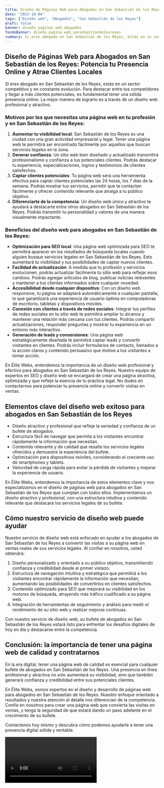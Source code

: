 ```yaml
---
title: Diseño de Páginas Web para Abogados en San Sebastián de los Reyes
date: "2023-10-04"
tags: ["Diseño web", "Abogados", "San Sebastián de los Reyes"]
draft: false
banner: diseño_paginas_web_abogados
fondoBanner: diseño_pagina_web_sansebastiándelosreyes
summary: Si eres abogado en San Sebastián de los Reyes, estás en un sector competitivo y en constante evolución. Para destacar entre tus competidores y llegar a más clientes potenciales, es fundamental tener una sólida presencia online. La mejor manera de lograrlo es a través de un diseño web profesional y atractivo.
---
```



## Diseño de Páginas Web para Abogados en San Sebastián de los Reyes: Potencia tu Presencia Online y Atrae Clientes Locales

Si eres abogado en San Sebastián de los Reyes, estás en un sector competitivo y en constante evolución. Para destacar entre tus competidores y llegar a más clientes potenciales, es fundamental tener una sólida presencia online. La mejor manera de lograrlo es a través de un diseño web profesional y atractivo.

### Motivos por los que necesitas una página web en tu profesión y en San Sebastián de los Reyes:

1. **Aumentar tu visibilidad local**: San Sebastián de los Reyes es una ciudad con una gran actividad empresarial y legal. Tener una página web te permitirá ser encontrado fácilmente por aquellos que buscan servicios legales en la zona.
2. **Generar confianza**: Un sitio web bien diseñado y actualizado transmitirá profesionalismo y confianza a tus potenciales clientes. Podrás destacar tu experiencia, especializaciones, logros y testimonios de clientes satisfechos.
3. **Captar clientes potenciales**: Tu página web será una herramienta efectiva para captar clientes potenciales las 24 horas, los 7 días de la semana. Podrás mostrar tus servicios, permitir que te contacten fácilmente y ofrecer contenido relevante que atraiga a tu público objetivo.
4. **Diferenciarte de la competencia**: Un diseño web único y atractivo te ayudará a destacarte entre otros abogados en San Sebastián de los Reyes. Podrás transmitir tu personalidad y valores de una manera visualmente impactante.

### Beneficios del diseño web para abogados en San Sebastián de los Reyes:

- **Optimización para SEO local**: Una página web optimizada para SEO te permitirá aparecer en los resultados de búsqueda locales cuando alguien busque servicios legales en San Sebastián de los Reyes. Esto aumentará tu visibilidad y tus posibilidades de captar nuevos clientes.
- **Facilidad de actualización**: A medida que tu profesión y servicios evolucionen, podrás actualizar fácilmente tu sitio web para reflejar esos cambios. Podrás agregar artículos de blog, publicar noticias relevantes y mantener a tus clientes informados sobre cualquier novedad.
- **Accesibilidad desde cualquier dispositivo**: Con un diseño web responsive, tu página se adaptará automáticamente a cualquier pantalla, lo que garantizará una experiencia de usuario óptima en computadoras de escritorio, tabletas y dispositivos móviles.
- **Conexión con clientes a través de redes sociales**: Integrar tus perfiles de redes sociales en tu sitio web te permitirá ampliar tu alcance y mantener una relación más cercana con tus clientes. Podrás compartir actualizaciones, responder preguntas y mostrar tu experiencia en un entorno más interactivo.
- **Generación de leads y conversiones**: Una página web estratégicamente diseñada te permitirá captar leads y convertir visitantes en clientes. Podrás incluir formularios de contacto, llamados a la acción claros y contenido persuasivo que motive a tus visitantes a tomar acción.

En Élite Webs, entendemos la importancia de un diseño web profesional y efectivo para abogados en San Sebastián de los Reyes. Nuestro equipo de expertos en SEO y diseño web se encargará de crear una página atractiva, optimizada y que refleje la esencia de tu práctica legal. No dudes en contactarnos para potenciar tu presencia online y convertir visitas en ventas.

<GifSeo />

<Cta />

## Elementos clave del diseño web exitoso para abogados en San Sebastián de los Reyes

- Diseño atractivo y profesional que refleje la seriedad y confianza de un bufete de abogados.
- Estructura fácil de navegar que permita a los visitantes encontrar rápidamente la información que necesitan.
- Contenido relevante y de calidad que resalte los servicios legales ofrecidos y demuestre la experiencia del bufete.
- Optimización para dispositivos móviles, considerando el creciente uso de smartphones y tablets.
- Velocidad de carga rápida para evitar la pérdida de visitantes y mejorar la experiencia de usuario.

En Élite Webs, entendemos la importancia de estos elementos clave y nos especializamos en el diseño de páginas web para abogados en San Sebastián de los Reyes que cumplan con todos ellos. Implementamos un diseño atractivo y profesional, con una estructura intuitiva y contenido relevante que destacará los servicios legales de su bufete.

## Cómo nuestro servicio de diseño web puede ayudar

Nuestro servicio de diseño web está enfocado en ayudar a los abogados de San Sebastián de los Reyes a convertir las visitas a su página web en ventas reales de sus servicios legales. Al confiar en nosotros, usted obtendrá:

1. Diseño personalizado y orientado a su público objetivo, transmitiendo confianza y credibilidad desde el primer vistazo.
2. Estructura de navegación intuitiva y estratégica que permitirá a los visitantes encontrar rápidamente la información que necesitan, aumentando las posibilidades de convertirlos en clientes satisfechos.
3. Contenido optimizado para SEO que mejorará su visibilidad en los motores de búsqueda, atrayendo más tráfico cualificado a su página web.
4. Integración de herramientas de seguimiento y análisis para medir el rendimiento de su sitio web y realizar mejoras continuas.

Con nuestro servicio de diseño web, su bufete de abogados en San Sebastián de los Reyes estará listo para enfrentar los desafíos digitales de hoy en día y destacarse entre la competencia.

## Conclusión: la importancia de tener una página web de calidad y contratarnos

En la era digital, tener una página web de calidad es esencial para cualquier bufete de abogados en San Sebastián de los Reyes. Una presencia en línea profesional y atractiva no solo aumentará su visibilidad, sino que también generará confianza y credibilidad entre sus potenciales clientes.

En Élite Webs, somos expertos en el diseño y desarrollo de páginas web para abogados en San Sebastián de los Reyes. Nuestro enfoque orientado a resultados y nuestra atención al detalle nos diferencian de la competencia. Confíe en nosotros para crear una página web que convierta las visitas en ventas, y tenga la seguridad de que estará dando un paso adelante en el crecimiento de su bufete.

Contáctenos hoy mismo y descubra cómo podemos ayudarle a tener una presencia digital sólida y rentable.

<Video />

<CtaBot job="Abogados" city="San Sebastián de los Reyes" />

<Gmaps query="San Sebastián de los Reyes+españa+maps" />
